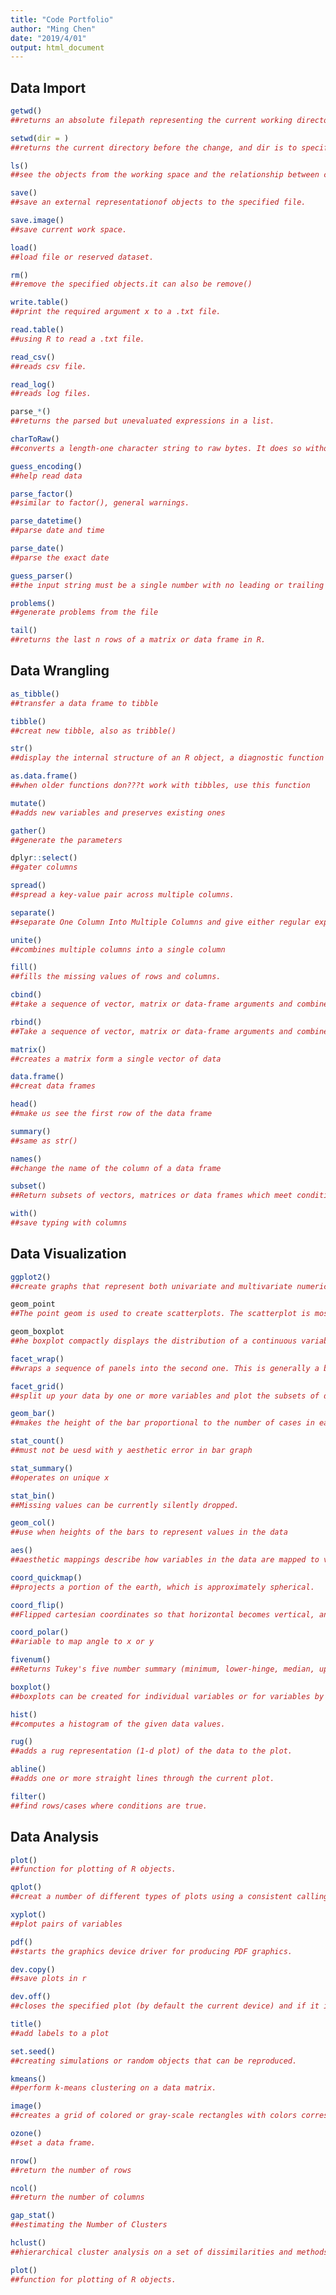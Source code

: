 ```yaml
---
title: "Code Portfolio"
author: "Ming Chen"
date: "2019/4/01"
output: html_document
---
```


## Data Import

```r
getwd()
##returns an absolute filepath representing the current working directory of the R process

setwd(dir = )
##returns the current directory before the change, and dir is to specify a working directory.

ls()
##see the objects from the working space and the relationship between classes.

save()
##save an external representationof objects to the specified file.

save.image()
##save current work space.

load()
##load file or reserved dataset.

rm()
##remove the specified objects.it can also be remove()

write.table()
##print the required argument x to a .txt file.

read.table()
##using R to read a .txt file.

read_csv()
##reads csv file.

read_log()
##reads log files.

parse_*()
##returns the parsed but unevaluated expressions in a list.

charToRaw()
##converts a length-one character string to raw bytes. It does so without taking into account any declared encoding

guess_encoding()
##help read data

parse_factor()
##similar to factor(), general warnings.

parse_datetime()
##parse date and time

parse_date()
##parse the exact date

guess_parser()
##the input string must be a single number with no leading or trailing characters

problems()
##generate problems from the file

tail()
##returns the last n rows of a matrix or data frame in R.

```

## Data Wrangling

```r
as_tibble()
##transfer a data frame to tibble

tibble()
##creat new tibble, also as tribble()

str()
##display the internal structure of an R object, a diagnostic function and an alternative to summary

as.data.frame()
##when older functions don???t work with tibbles, use this function

mutate()
##adds new variables and preserves existing ones

gather()
##generate the parameters

dplyr::select()
##gater columns

spread()
##spread a key-value pair across multiple columns.

separate()
##separate One Column Into Multiple Columns and give either regular expression or a vector of character positions.

unite()
##combines multiple columns into a single column

fill()
##fills the missing values of rows and columns.

cbind()
##take a sequence of vector, matrix or data-frame arguments and combine by columns or rows, respectively.

rbind()
##Take a sequence of vector, matrix or data-frame arguments and combine by columns or rows, respectively

matrix()
##creates a matrix form a single vector of data

data.frame()
##creat data frames

head()
##make us see the first row of the data frame

summary()
##same as str()

names()
##change the name of the column of a data frame

subset()
##Return subsets of vectors, matrices or data frames which meet conditions.

with()
##save typing with columns

```

## Data Visualization

```r
ggplot2()
##create graphs that represent both univariate and multivariate numerical and categorical data in a straightforward manner. 

geom_point
##The point geom is used to create scatterplots. The scatterplot is most useful for displaying the relationship between two continuous variables.

geom_boxplot
##he boxplot compactly displays the distribution of a continuous variable.

facet_wrap()
##wraps a sequence of panels into the second one. This is generally a better use of screen space than facet_grid()

facet_grid()
##split up your data by one or more variables and plot the subsets of data together.

geom_bar()
##makes the height of the bar proportional to the number of cases in each group 

stat_count()
##must not be uesd with y aesthetic error in bar graph

stat_summary()
##operates on unique x

stat_bin()
##Missing values can be currently silently dropped.

geom_col()
##use when heights of the bars to represent values in the data

aes()
##aesthetic mappings describe how variables in the data are mapped to visual properties (aesthetics) of geoms.

coord_quickmap()
##projects a portion of the earth, which is approximately spherical.

coord_flip()
##Flipped cartesian coordinates so that horizontal becomes vertical, and vertical, horizontal. This is primarily useful for converting geoms and statistics which display y conditional on x, to x conditional on y.

coord_polar()
##ariable to map angle to x or y

fivenum()
##Returns Tukey's five number summary (minimum, lower-hinge, median, upper-hinge, maximum) for the input data.

boxplot()
##boxplots can be created for individual variables or for variables by group. 

hist()
##computes a histogram of the given data values.

rug()
##adds a rug representation (1-d plot) of the data to the plot.

abline()
##adds one or more straight lines through the current plot.

filter()
##find rows/cases where conditions are true. 
```

## Data Analysis

```r
plot()
##function for plotting of R objects.

qplot()
##creat a number of different types of plots using a consistent calling scheme

xyplot()
##plot pairs of variables

pdf()
##starts the graphics device driver for producing PDF graphics.

dev.copy()
##save plots in r

dev.off()  
##closes the specified plot (by default the current device) and if it is an imguR device, uploads the plots for web hosting

title()
##add labels to a plot

set.seed()
##creating simulations or random objects that can be reproduced.

kmeans()
##perform k-means clustering on a data matrix.

image()
##creates a grid of colored or gray-scale rectangles with colors corresponding to the values 

ozone()
##set a data frame.

nrow()
##return the number of rows 

ncol()
##return the number of columns 

gap_stat()
##estimating the Number of Clusters

hclust()
##hierarchical cluster analysis on a set of dissimilarities and methods for analyzing it.

plot()
##function for plotting of R objects.
```












